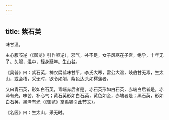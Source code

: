 ```yaml
---
---
---
```

title: 紫石英
---



味甘温。

主心腹咳逆（《御览》引作呕逆），邪气，补不足，女子风寒在子宫，绝孕，十年无子。久服，温中，轻身延年。生山谷。

《吴普》曰：紫石英，神农扁鹊味甘平，李氏大寒，雷公大温，岐伯甘无毒，生太山，或会稽，采无时，欲令如削，紫色达头如樗蒲者。

又曰青石英，形如白石英，青端赤后者是，赤石英形如白石英，赤端白后者是，赤泽有光，味苦，补心气；黄石英形如白石英，黄色如金，赤端者是；黑石英，形如白石英，黑泽有光（《御览》掌禹锡引此节文）。

《名医》曰：生太山，采无时。